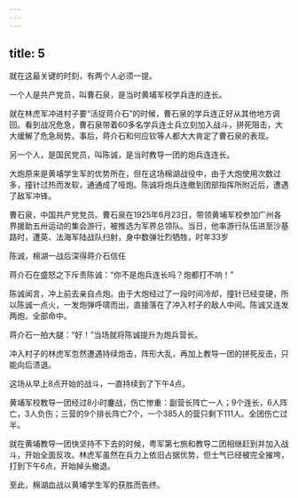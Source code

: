 ```yaml
---
---
---
```

title: 5
---



就在这最关键的时刻，有两个人必须一提。

一个人是共产党员，叫曹石泉，是当时黄埔军校学兵连的连长。

就在林虎军冲进村子要“活捉蒋介石”的时候，曹石泉的学兵连正好从其他地方调回。看到战况危急，曹石泉带着60多名学兵连士兵立刻加入战斗，拼死阻击，大大缓解了危急局势。事后，蒋介石和何应钦等人都大大肯定了曹石泉的表现。

另一个人，是国民党员，叫陈诚，是当时教导一团的炮兵连连长。

大炮原来是黄埔学生军的优势所在，但在这场棉湖战役中，由于大炮使用次数过多，撞针过热而发软，通通成了哑炮。陈诚将炮兵连撤到团部指挥所附近后，遭遇了敌军冲锋。

曹石泉，中国共产党党员。曹石泉在1925年6月23日，带领黄埔军校参加广州各界援助五卅运动的集会游行，被推选为军界总领队。当日，他率游行队伍进至沙基路时，遭英、法海军陆战队扫射，身中数弹壮烈牺牲，时年33岁



陈诚，棉湖一战后深得蒋介石信任



蒋介石在盛怒之下斥责陈诚：“你不是炮兵连长吗？炮都打不响！”

陈诚闻言，冲上前去亲自点炮。由于大炮经过了一段时间冷却，撞针已经变硬，所以陈诚一点火，一发炮弹呼啸而出，直接落在了冲入村子的敌人中间。陈诚又连发两炮，全部命中。

蒋介石一拍大腿：“好！”当场就将陈诚提升为炮兵营长。

冲入村子的林虎军忽然遭遇持续炮击，阵形大乱，再加上教导一团的拼死反击，只能向后溃退。

这场从早上8点开始的战斗，一直持续到了下午4点。

黄埔军校教导一团经过8小时鏖战，伤亡惨重：副营长阵亡一人；9个连长，6人阵亡，3人负伤；三营的9个排长阵亡7个，一个385人的营只剩下111人。全团伤亡过半。

就在黄埔教导一团快坚持不下去的时候，粤军第七旅和教导二团相继赶到并加入战斗，开始全面反攻。林虎军虽然在兵力上依旧占据优势，但士气已经被完全摧垮，打到下午6点，开始掉头撤退。

至此，棉湖血战以黄埔学生军的获胜而告终。